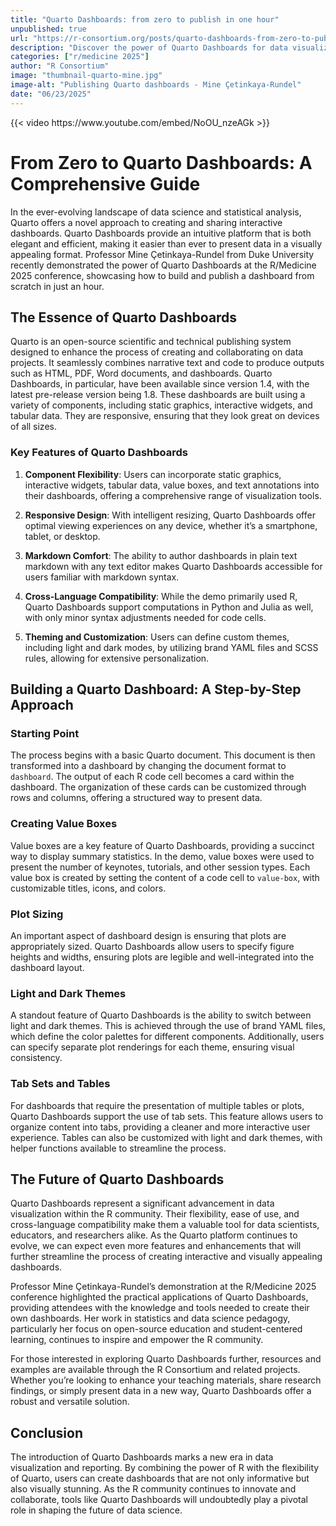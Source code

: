 ```yaml
--- 
title: "Quarto Dashboards: from zero to publish in one hour" 
unpublished: true 
url: "https://r-consortium.org/posts/quarto-dashboards-from-zero-to-publish-in-one-hour/"
description: "Discover the power of Quarto Dashboards for data visualization with Professor Çetinkaya-Rundel's guide!" 
categories: ["r/medicine 2025"]
author: "R Consortium" 
image: "thumbnail-quarto-mine.jpg" 
image-alt: "Publishing Quarto dashboards - Mine Çetinkaya-Rundel" 
date: "06/23/2025" 
---
```

{{< video https://www.youtube.com/embed/NoOU_nzeAGk >}}

# From Zero to Quarto Dashboards: A Comprehensive Guide

In the ever-evolving landscape of data science and statistical analysis, Quarto offers a novel approach to creating and sharing interactive dashboards. Quarto Dashboards provide an intuitive platform that is both elegant and efficient, making it easier than ever to present data in a visually appealing format. Professor Mine Çetinkaya-Rundel from Duke University recently demonstrated the power of Quarto Dashboards at the R/Medicine 2025 conference, showcasing how to build and publish a dashboard from scratch in just an hour.

## The Essence of Quarto Dashboards

Quarto is an open-source scientific and technical publishing system designed to enhance the process of creating and collaborating on data projects. It seamlessly combines narrative text and code to produce outputs such as HTML, PDF, Word documents, and dashboards. Quarto Dashboards, in particular, have been available since version 1.4, with the latest pre-release version being 1.8. These dashboards are built using a variety of components, including static graphics, interactive widgets, and tabular data. They are responsive, ensuring that they look great on devices of all sizes.

### Key Features of Quarto Dashboards

1. **Component Flexibility**: Users can incorporate static graphics, interactive widgets, tabular data, value boxes, and text annotations into their dashboards, offering a comprehensive range of visualization tools.

2. **Responsive Design**: With intelligent resizing, Quarto Dashboards offer optimal viewing experiences on any device, whether it's a smartphone, tablet, or desktop.

3. **Markdown Comfort**: The ability to author dashboards in plain text markdown with any text editor makes Quarto Dashboards accessible for users familiar with markdown syntax.

4. **Cross-Language Compatibility**: While the demo primarily used R, Quarto Dashboards support computations in Python and Julia as well, with only minor syntax adjustments needed for code cells.

5. **Theming and Customization**: Users can define custom themes, including light and dark modes, by utilizing brand YAML files and SCSS rules, allowing for extensive personalization.

## Building a Quarto Dashboard: A Step-by-Step Approach

### Starting Point

The process begins with a basic Quarto document. This document is then transformed into a dashboard by changing the document format to `dashboard`. The output of each R code cell becomes a card within the dashboard. The organization of these cards can be customized through rows and columns, offering a structured way to present data.

### Creating Value Boxes

Value boxes are a key feature of Quarto Dashboards, providing a succinct way to display summary statistics. In the demo, value boxes were used to present the number of keynotes, tutorials, and other session types. Each value box is created by setting the content of a code cell to `value-box`, with customizable titles, icons, and colors.

### Plot Sizing

An important aspect of dashboard design is ensuring that plots are appropriately sized. Quarto Dashboards allow users to specify figure heights and widths, ensuring plots are legible and well-integrated into the dashboard layout.

### Light and Dark Themes

A standout feature of Quarto Dashboards is the ability to switch between light and dark themes. This is achieved through the use of brand YAML files, which define the color palettes for different components. Additionally, users can specify separate plot renderings for each theme, ensuring visual consistency.

### Tab Sets and Tables

For dashboards that require the presentation of multiple tables or plots, Quarto Dashboards support the use of tab sets. This feature allows users to organize content into tabs, providing a cleaner and more interactive user experience. Tables can also be customized with light and dark themes, with helper functions available to streamline the process.

## The Future of Quarto Dashboards

Quarto Dashboards represent a significant advancement in data visualization within the R community. Their flexibility, ease of use, and cross-language compatibility make them a valuable tool for data scientists, educators, and researchers alike. As the Quarto platform continues to evolve, we can expect even more features and enhancements that will further streamline the process of creating interactive and visually appealing dashboards.

Professor Mine Çetinkaya-Rundel's demonstration at the R/Medicine 2025 conference highlighted the practical applications of Quarto Dashboards, providing attendees with the knowledge and tools needed to create their own dashboards. Her work in statistics and data science pedagogy, particularly her focus on open-source education and student-centered learning, continues to inspire and empower the R community.

For those interested in exploring Quarto Dashboards further, resources and examples are available through the R Consortium and related projects. Whether you're looking to enhance your teaching materials, share research findings, or simply present data in a new way, Quarto Dashboards offer a robust and versatile solution.

## Conclusion

The introduction of Quarto Dashboards marks a new era in data visualization and reporting. By combining the power of R with the flexibility of Quarto, users can create dashboards that are not only informative but also visually stunning. As the R community continues to innovate and collaborate, tools like Quarto Dashboards will undoubtedly play a pivotal role in shaping the future of data science.
